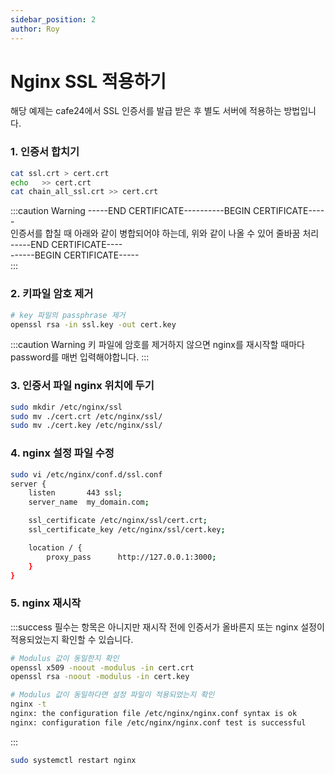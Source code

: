 ```yaml
---
sidebar_position: 2
author: Roy
---
```



# Nginx SSL 적용하기

해당 예제는 cafe24에서 SSL 인증서를 발급 받은 후 별도 서버에 적용하는 방법입니다.

### 1. 인증서 합치기

```bash
cat ssl.crt > cert.crt
echo   >> cert.crt
cat chain_all_ssl.crt >> cert.crt
```

:::caution Warning
-----END CERTIFICATE----------BEGIN CERTIFICATE-----<br/>
인증서를 합칠 때 아래와 같이 병합되어야 하는데, 위와 같이 나올 수 있어 줄바꿈 처리<br/>
-----END CERTIFICATE----<br/>
------BEGIN CERTIFICATE-----<br/>
:::

### 2. 키파일 암호 제거

```bash
# key 파일의 passphrase 제거
openssl rsa -in ssl.key -out cert.key
```

:::caution Warning
키 파일에 암호를 제거하지 않으면 nginx를 재시작할 때마다 password를 매번 입력해야합니다.
:::

### 3. 인증서 파일 nginx 위치에 두기

```bash
sudo mkdir /etc/nginx/ssl
sudo mv ./cert.crt /etc/nginx/ssl/
sudo mv ./cert.key /etc/nginx/ssl/
```

### 4. nginx 설정 파일 수정

```bash
sudo vi /etc/nginx/conf.d/ssl.conf
server {
    listen       443 ssl;
    server_name  my_domain.com;

    ssl_certificate /etc/nginx/ssl/cert.crt;
    ssl_certificate_key /etc/nginx/ssl/cert.key;

    location / {
        proxy_pass      http://127.0.0.1:3000;
    }
}
```

### 5. nginx 재시작

:::success
필수는 항목은 아니지만 재시작 전에 인증서가 올바른지 또는 nginx 설정이 적용되었는지 확인할 수 있습니다.

```bash
# Modulus 값이 동일한지 확인
openssl x509 -noout -modulus -in cert.crt
openssl rsa -noout -modulus -in cert.key
```

```bash
# Modulus 값이 동일하다면 설정 파일이 적용되었는지 확인
nginx -t
nginx: the configuration file /etc/nginx/nginx.conf syntax is ok
nginx: configuration file /etc/nginx/nginx.conf test is successful
```

:::

```bash
sudo systemctl restart nginx
```
